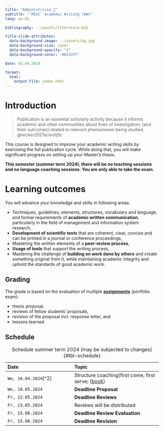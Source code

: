 ```yaml
---
title: "Administrivia 🧐"  
subtitle: "`MISC` Academic Writing (AW)"
lang: en-US

bibliography: ../assets/literature.bib

title-slide-attributes:
  data-background-image: ../assets/bg.jpg
  data-background-size: cover
  data-background-opacity: "1"
  data-background-color: '#0333ff'

date: 03.04.2024

format: 
  html:
    output-file: index.html
---
```


# Introduction {.vertical-center background-color="#0333ff" background-image="../assets/bg.jpg"}

> Publication is an essential scholarly activity because it informs academic and other communities about lines of investigation, (and their outcomes) related to relevant phenomenon being studied. *@recker2021scientific*

:::notes
This course is designed to improve your academic writing skills by exercising the full publication cycle. While doing that, you will make significant progress on setting up your Master's thesis.

**This semester (summer term 2024), there will be no teaching sessions and no language coaching sessions. You are only able to take the exam.**
:::

# Learning outcomes

You will advance your knowledge and skills in following areas.

:::incremental
- Techniques, guidelines, elements, structures, vocabulary and language, and formal requirements of __academic written communication__, particularly in the field of management and information system research,
- __Development of scientific texts__ that are coherent, clear, concise and can be printed in a journal or conference proceedings,
- Mastering the written elements of a __peer-review process__,
- __Usage of tools__ that support the writing process,
- Mastering the challenge of __building on work done by others__ and create something original from it, while maintaining academic integrity and uphold the standards of good academic work.
:::

## Grading

The grade is based on the evaluation of multiple __[assignments](../assignment/)__ (portfolio exam):

:::incremental
- thesis proposal,
- reviews of fellow students' proposals,
- revision of the proposal incl. response letter, and
- lessons learned
:::

## Schedule {.scrollable .smaller}

|Date                    |Topic                          | 
|:-----------------------|:------------------------------|
|`We, 16.04.2024`[^2]    |Structure coaching(first come, first serve; ([book](https://calendly.com/awe-hnu/academic-writing?month=2023-11)) |
|`We, 10.05.2024`        |__Deadline Proposal__          |
|`Fr, 22.05.2024`        |__Deadline Reviews__           |
|`Fr, 23.05.2024`        |Reviews will be distributed    |
|`Fr, 15.06.2024`        |__Deadline Review Evaluation__ |
|`Fr, 15.06.2024`        |__Deadline Revision__          |

: Schedule summer term 2024 (may be subjected to changes) {#tbl-schedule}